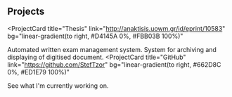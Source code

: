 ## Projects

<ProjectCard
  title="Thesis"
  link="http://anaktisis.uowm.gr/id/eprint/10583"
  bg="linear-gradient(to right, #D4145A 0%, #FBB03B 100%)"
>
  Automated written exam management system. System for archiving and displaying of digitised document.
</ProjectCard>
<ProjectCard
  title="GitHub"
  link="https://github.com/StefTzor"
  bg="linear-gradient(to right, #662D8C 0%, #ED1E79 100%)"
>
  See what I'm currently working on.
</ProjectCard>